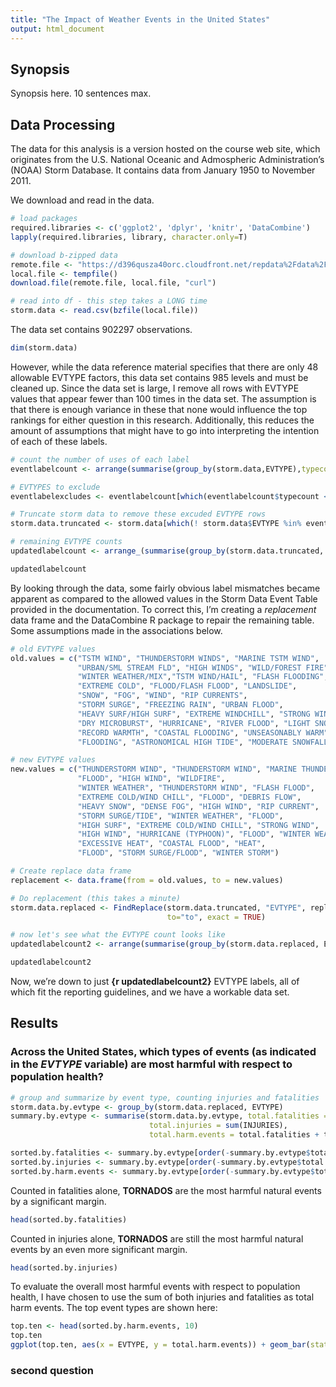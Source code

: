 ```yaml
---
title: "The Impact of Weather Events in the United States"
output: html_document
---
```

## Synopsis

Synopsis here.  10 sentences max.

## Data Processing

The data for this analysis is a version hosted on the course web site, which originates from the U.S. National Oceanic and Admospheric Administration's (NOAA) Storm Database. It contains data from January 1950 to November 2011.

We download and read in the data.

```r

# load packages
required.libraries <- c('ggplot2', 'dplyr', 'knitr', 'DataCombine')
lapply(required.libraries, library, character.only=T)

# download b-zipped data
remote.file <- "https://d396qusza40orc.cloudfront.net/repdata%2Fdata%2FStormData.csv.bz2"
local.file <- tempfile()
download.file(remote.file, local.file, "curl")

# read into df - this step takes a LONG time
storm.data <- read.csv(bzfile(local.file))

```

The data set contains 902297 observations.

```r
dim(storm.data)
```

However, while the data reference material specifies that there are only 48 allowable EVTYPE factors, this data set contains 985 levels and must be cleaned up. Since the data set is large, I remove all rows with EVTYPE values that appear fewer than 100 times in the data set.  The assumption is that there is enough variance in these that none would influence the top rankings for either question in this research.  Additionally, this reduces the amount of assumptions that might have to go into interpreting the intention of each of these labels.

```r

# count the number of uses of each label
eventlabelcount <- arrange(summarise(group_by(storm.data,EVTYPE),typecount=length(EVTYPE)),desc(typecount))

# EVTYPES to exclude
eventlabelexcludes <- eventlabelcount[which(eventlabelcount$typecount < 100),]

# Truncate storm data to remove these excuded EVTYPE rows
storm.data.truncated <- storm.data[which(! storm.data$EVTYPE %in% eventlabelexcludes$EVTYPE),]

# remaining EVTYPE counts
updatedlabelcount <- arrange_(summarise(group_by(storm.data.truncated, EVTYPE), typecount=length(EVTYPE)),desc(typecount))

updatedlabelcount

```

By looking through the data, some fairly obvious label mismatches became apparent as compared to the allowed values in the Storm Data Event Table provided in the documentation.  To correct this, I'm creating a *replacement* data frame and the DataCombine R package to repair the remaining table. Some assumptions made in the associations below.

```r

# old EVTYPE values
old.values = c("TSTM WIND", "THUNDERSTORM WINDS", "MARINE TSTM WIND",
               "URBAN/SML STREAM FLD", "HIGH WINDS", "WILD/FOREST FIRE",
               "WINTER WEATHER/MIX","TSTM WIND/HAIL", "FLASH FLOODING",
               "EXTREME COLD", "FLOOD/FLASH FLOOD", "LANDSLIDE",
               "SNOW", "FOG", "WIND", "RIP CURRENTS",
               "STORM SURGE", "FREEZING RAIN", "URBAN FLOOD",
               "HEAVY SURF/HIGH SURF", "EXTREME WINDCHILL", "STRONG WINDS",
               "DRY MICROBURST", "HURRICANE", "RIVER FLOOD", "LIGHT SNOW",
               "RECORD WARMTH", "COASTAL FLOODING", "UNSEASONABLY WARM",
               "FLOODING", "ASTRONOMICAL HIGH TIDE", "MODERATE SNOWFALL")

# new EVTYPE values
new.values = c("THUNDERSTORM WIND", "THUNDERSTORM WIND", "MARINE THUNDERSTORM WIND",
               "FLOOD", "HIGH WIND", "WILDFIRE",
               "WINTER WEATHER", "THUNDERSTORM WIND", "FLASH FLOOD",
               "EXTREME COLD/WIND CHILL", "FLOOD", "DEBRIS FLOW",
               "HEAVY SNOW", "DENSE FOG", "HIGH WIND", "RIP CURRENT",
               "STORM SURGE/TIDE", "WINTER WEATHER", "FLOOD",
               "HIGH SURF", "EXTREME COLD/WIND CHILL", "STRONG WIND",
               "HIGH WIND", "HURRICANE (TYPHOON)", "FLOOD", "WINTER WEATHER",
               "EXCESSIVE HEAT", "COASTAL FLOOD", "HEAT",
               "FLOOD", "STORM SURGE/FLOOD", "WINTER STORM")

# Create replace data frame
replacement <- data.frame(from = old.values, to = new.values)

# Do replacement (this takes a minute)
storm.data.replaced <- FindReplace(storm.data.truncated, "EVTYPE", replacement, from="from", 
                                   to="to", exact = TRUE)

# now let's see what the EVTYPE count looks like
updatedlabelcount2 <- arrange(summarise(group_by(storm.data.replaced, EVTYPE), typecount=length(EVTYPE)),desc(typecount))

updatedlabelcount2

```

Now, we're down to just **{r updatedlabelcount2}** EVTYPE labels, all of which fit the reporting guidelines, and we have a workable data set.


## Results

### Across the United States, which types of events (as indicated in the *EVTYPE* variable) are most harmful with respect to population health?

```r

# group and summarize by event type, counting injuries and fatalities
storm.data.by.evtype <- group_by(storm.data.replaced, EVTYPE)
summary.by.evtype <- summarise(storm.data.by.evtype, total.fatalities = sum(FATALITIES),
                               total.injuries = sum(INJURIES), 
                               total.harm.events = total.fatalities + total.injuries)

sorted.by.fatalities <- summary.by.evtype[order(-summary.by.evtype$total.fatalities),]
sorted.by.injuries <- summary.by.evtype[order(-summary.by.evtype$total.injuries),]
sorted.by.harm.events <- summary.by.evtype[order(-summary.by.evtype$total.harm.events),]

``` 

Counted in fatalities alone, **TORNADOS** are the most harmful natural events by a significant margin.

```r

head(sorted.by.fatalities)

```

Counted in injuries alone, **TORNADOS** are still the most harmful natural events by an even more significant margin.


```r

head(sorted.by.injuries)

```

To evaluate the overall most harmful events with respect to population health, I have chosen to use the sum of both injuries and fatalities as total harm events.  The top event types are shown here:

```r

top.ten <- head(sorted.by.harm.events, 10)
top.ten
ggplot(top.ten, aes(x = EVTYPE, y = total.harm.events)) + geom_bar(stat="identity") + coord_flip()

```



### second question
